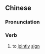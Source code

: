 {{also|联名}}
==Chinese==
{{zh-forms|s=联名}}

===Pronunciation===
{{zh-pron
|m=liánmíng
|cat=v
}}

===Verb===
{{zh-verb}}

# to [[jointly]] [[sign]]
#: {{zh-x|聯名 倡議|a '''jointly signed''' proposal}}
#: {{zh-x|聯名 帳戶|a '''joint''' bank account}}
#: {{zh-x|聯名 發起|to '''jointly''' propose}}
#: {{zh-x|聯名 上書|to submit a '''joint''' petition}}
#: {{zh-x|聯名 上報|to submit a '''jointly signed''' report for one's superiors}}